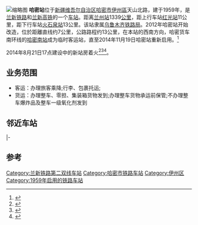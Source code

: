 {{noteTA
|1=zh-cn:始发车次; zh-hk:列車班次;
|2=zh-cn:车次; zh-hk:班次;
}}
{{Infobox China railway station
|车站名称=哈密站
|图片 = Hami train station.jpg
|图片介绍 = 哈密站新站房
|车站名称拼音=Hami
|英文名称 = Hami Railway Station
|车站代码 = 42188<ref>{{cite book|title=中华人民共和国铁路车站代码（GB/T 10302-2010）|publisher=中国标准出版社|year=2010|isbn=155066140495|ignore-isbn-error=true|pages=13}}</ref>
|电报码 = HMR
|拼音码 = HMI
|车站位置=[[新疆维吾尔自治区|新疆维吾尔自治区]][[哈密市|哈密市]][[伊州區|伊州區]]天山北路
|坐标 = {{coord|42|50|58.27|N|93|30|15.80|E|format=dms|display=inline,title|type:railwaystation}}
|归属=[[乌鲁木齐铁路局|乌鲁木齐铁路局]]
|线路 = [[兰新铁路|兰新铁路]]、[[兰新高铁|兰新高铁]]
|车站等级=[[二等站_(中铁)|二等站]]
|到发线数目=
|月台数目=
}}
[[File:哈密火车站内景_-_panoramio.jpg|缩略图]]
'''哈密站'''位于[[新疆维吾尔自治区|新疆维吾尔自治区]][[哈密市|哈密市]][[伊州區|伊州區]]天山北路，建于1959年，是[[兰新铁路|兰新铁路]]和[[兰新高铁|兰新高铁]]的一个[[铁路车站|车站]]。距离[[兰州站|兰州站]]1339[[公里|公里]]，距上行车站[[红光站|红光站]]11公里，距下行车站[[火石泉站|火石泉站]]13公里。该站隶属[[乌鲁木齐铁路局|乌鲁木齐铁路局]]。2012年哈密站开始改造，位於距離直线约7公里，公路路程约13公里，在本站的西南方向，哈密货车南环线的[[哈密南站|哈密南站]]成为临时客运站，直至2014年11月19日哈密站重新启用。<ref>{{cite news|url=http://news.iyaxin.com/content/2014-11/21/content_4716551.htm|title=新疆哈密南站停办客运业务|publisher=亚心网|date=2014-11-21|accessdate=2016-02-24|archive-url=https://web.archive.org/web/20150316033733/http://news.iyaxin.com/content/2014-11/21/content_4716551.htm|archive-date=2015-03-16|dead-url=yes}}</ref>

2014年8月21日17点建设中的新站房着火<ref>{{Cite web |url=http://news.xinhuanet.com/2014-08/21/c_1112178638.htm |title=新疆哈密火车新客站发生火灾 无人员伤亡 |accessdate=2014-08-21 |archive-date=2014-08-21 |archive-url=https://web.archive.org/web/20140821225847/http://news.xinhuanet.com/2014-08/21/c_1112178638.htm |dead-url=no }}</ref><ref>{{Cite web |url=http://news.china.com/zh_cn/domestic/945/20140821/18728471.html |title=新疆哈密火车站火灾系外墙保温材料被引燃所致 |accessdate=2014-08-21 |archive-date=2016-03-07 |archive-url=https://web.archive.org/web/20160307104759/http://news.china.com/zh_cn/domestic/945/20140821/18728471.html |dead-url=yes }}</ref><ref>{{Cite web |url=http://v.ifeng.com/news/society/201408/01ed55cb-892f-427c-af86-b19083f1318a.shtml |title=新疆哈密在建火车站起火 初步排除暴恐袭击 |accessdate=2014-08-21 |archive-date=2016-03-04 |archive-url=https://web.archive.org/web/20160304204300/http://v.ifeng.com/news/society/201408/01ed55cb-892f-427c-af86-b19083f1318a.shtml |dead-url=no }}</ref>。

==业务范围==
*客运：办理旅客乘降;行李、包裹托运;
*货运：办理整车、零担、集装箱货物发到;办理整车货物承运前保管;不办理整车爆炸品及整车一级氧化剂发到

==邻近车站==
{{start rail box|[[中国铁路|中国铁路]]}}
{{s-inop|[[红光站|红光站]]|{{站|兰州}}方向}}
{{s-line|[[兰新铁路|兰新铁路]]<br/>← 11km 哈密站 13km →}}
{{s-inop|[[火石泉站|火石泉站]]|{{站|乌鲁木齐南}}方向}}
|-
{{s-inop|[[烟墩东站|烟墩东站]]|{{站|兰州西}}方向}}
{{s-line|[[兰新铁路第二双线|兰新铁路第二双线]]<br/>← 哈密站 →}}
{{s-inop|[[柳树泉南站|柳树泉南站]]|{{站|乌鲁木齐}}方向}}
{{end box}}

==参考==
{{Reflist|2}}

{{兰新铁路}}
{{兰新铁路第二双线}}

[[Category:兰新铁路第二双线车站|Category:兰新铁路第二双线车站]]
[[Category:哈密市铁路车站|Category:哈密市铁路车站]]
[[Category:伊州区|Category:伊州区]]
[[Category:1959年启用的铁路车站|Category:1959年启用的铁路车站]]